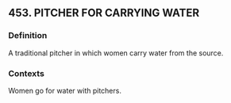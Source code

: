 ## 453. PITCHER FOR CARRYING WATER
### Definition
A traditional pitcher in which women carry water from the source.

### Contexts
Women go for water with pitchers.

